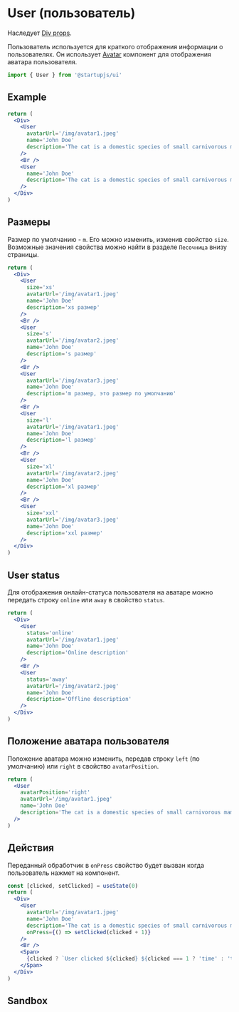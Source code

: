 
# User (пользователь)

Наследует [Div props](/docs/ru/components/Div).

Пользователь используется для краткого отображения информации о пользователях. Он использует [Avatar](/docs/ru/components/Avatar) компонент для отображения аватара пользователя.

```jsx
import { User } from '@startupjs/ui'
```

## Example

```jsx example
return (
  <Div>
    <User
      avatarUrl='/img/avatar1.jpeg'
      name='John Doe'
      description='The cat is a domestic species of small carnivorous mammal'
    />
    <Br />
    <User
      name='John Doe'
      description='The cat is a domestic species of small carnivorous mammal'
    />
  </Div>
)
```

## Размеры

Размер по умолчанию - `m`. Его можно изменить, изменив свойство `size`. Возможные значения свойства можно найти в разделе `Песочница` внизу страницы.

```jsx example
return (
  <Div>
    <User
      size='xs'
      avatarUrl='/img/avatar1.jpeg'
      name='John Doe'
      description='xs размер'
    />
    <Br />
    <User
      size='s'
      avatarUrl='/img/avatar2.jpeg'
      name='John Doe'
      description='s размер'
    />
    <Br />
    <User
      avatarUrl='/img/avatar3.jpeg'
      name='John Doe'
      description='m размер, это размер по умолчанию'
    />
    <Br />
    <User
      size='l'
      avatarUrl='/img/avatar1.jpeg'
      name='John Doe'
      description='l размер'
    />
    <Br />
    <User
      size='xl'
      avatarUrl='/img/avatar2.jpeg'
      name='John Doe'
      description='xl размер'
    />
    <Br />
    <User
      size='xxl'
      avatarUrl='/img/avatar3.jpeg'
      name='John Doe'
      description='xxl размер'
    />
  </Div>
)
```

## User status

Для отображения онлайн-статуса пользователя на аватаре можно передать строку `online` или `away` в свойство `status`.

```jsx example
return (
  <Div>
    <User
      status='online'
      avatarUrl='/img/avatar1.jpeg'
      name='John Doe'
      description='Online description'
    />
    <Br />
    <User
      status='away'
      avatarUrl='/img/avatar2.jpeg'
      name='John Doe'
      description='Offline description'
    />
  </Div>
)
```

## Положение аватара пользователя

Положение аватара можно изменить, передав строку `left` (по умолчанию) или `right` в свойство `avatarPosition`.

```jsx example
return (
  <User
    avatarPosition='right'
    avatarUrl='/img/avatar1.jpeg'
    name='John Doe'
    description='The cat is a domestic species of small carnivorous mammal'
  />
)
```

## Действия

Переданный обработчик в `onPress` свойство будет вызван когда пользователь нажмет на компонент.

```jsx example
const [clicked, setClicked] = useState(0)
return (
  <Div>
    <User
      avatarUrl='/img/avatar1.jpeg'
      name='John Doe'
      description='The cat is a domestic species of small carnivorous mammal'
      onPress={() => setClicked(clicked + 1)}
    />
    <Br />
    <Span>
      {clicked ? `User clicked ${clicked} ${clicked === 1 ? 'time' : 'times'}` : 'Click on user'}
    </Span>
  </Div>
)
```

## Sandbox

<Sandbox Component={User} />
